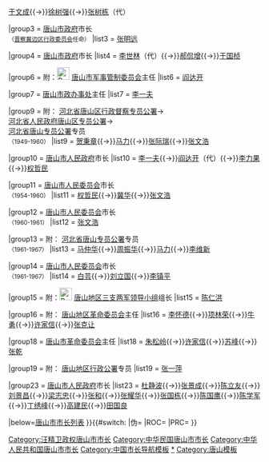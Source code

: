 {{navbox
|name  = 唐山市市长
|title = [[唐山市]][[唐山市市长列表|市长]]
|above = [[唐山市政府]]
|state = {{{state|collapsed}}}
|selected = {{{1}}}
|groupstyle = text-align:left;

|group1 = {{nowrap begin}}附：[[冀东防共自治政府]]唐山办事处处长{{nowrap end}}
|list1  = [[殷体新]]

|group2 = {{Flagicon|ROC|1912}}[[File:Flag of the Republic of China-Nanjing (Peace, Anti-Communism, National Construction).svg|25px]] [[唐山市政府]]→[[唐山市公署]]市长
|list2  = [[屈玉灿]]{{→}}[[于文成]]{{→}}[[徐树强]]{{→}}[[张树栋]]（代）

|group3 = {{Flagicon|ROC}} [[唐山市政府]]市长<br><small>（[[晋察冀边区行政委员会]]任命）</small>
|list3  = [[张明远]]

|group4 = {{Flagicon|ROC}} [[唐山市政府]]市长
|list4  = [[李世林]]（代）{{→}}[[郝侃增]]{{→}}[[于国桢]]

|group6 = 附：[[File:People's Liberation Army Flag of the People's Republic of China.svg|25px]] [[中国人民解放军唐山市军事管制委员会|唐山市军事管制委员会]]主任
|list6  = [[阎达开]]

|group7 = {{Flagicon|ROC}} [[唐山市政办事处]]主任
|list7  = [[李一夫]]

|group9 = 附： {{Flagicon|ROC}}{{Flagicon|PRC}} [[河北省唐山区行政督察专员公署]]→<br>[[河北省人民政府唐山区专员公署]]→<br>[[河北省唐山专员公署]]专员<br><small>（1949-1960）</small>
|list9  = [[贺秉章]]{{→}}[[马力]]{{→}}[[张际瑞]]{{→}}[[张文浩]]

|group10 = {{Flagicon|ROC}}{{Flagicon|PRC}} [[唐山市人民政府]]市长
|list10  = [[李一夫]]{{→}}[[阎达开]]（代）{{→}}[[李力果]]{{→}}[[权哲民]]

|group11 = {{Flagicon|PRC}} [[唐山市人民委员会]]市长<br><small>（1954-1960）</small>
|list11  = [[权哲民]]{{→}}[[冀华]]{{→}}[[张文浩]]

|group12 = {{Flagicon|PRC}} [[唐山市人民委员会]]市长<br><small>（1960-1961）</small>
|list12  = [[张文浩]]

|group13 = 附： {{Flagicon|PRC}} [[河北省唐山专员公署]]专员<br><small>（1961-1967）</small>
|list13  = [[马仲华]]{{→}}[[周振华]]{{→}}[[马力]]{{→}}[[李维新]]

|group14 = {{Flagicon|PRC}} [[唐山市人民委员会]]市长<br><small>（1961-1967）</small>
|list14  = [[白芸]]{{→}}[[刘立国]]{{→}}[[李镇平]]

|group15 = {{nowrap begin}}附：[[File:People's Liberation Army Flag of the People's Republic of China.svg|25px]] [[唐山地区三支两军领导小组]]组长{{nowrap end}}
|list15  = [[陈仁洪]]

|group16 = 附：{{Flagicon|PRC}} [[唐山地区革命委员会]]主任
|list16  = [[李怀德]]{{→}}[[项林荣]]{{→}}[[牛勇]]{{→}}[[许家信]]{{→}}[[张克让]]

|group18 = {{Flagicon|PRC}} [[唐山市革命委员会]]主任
|list18  = [[朱松岭]]{{→}}[[许家信]]{{→}}[[苏峰]]{{→}}[[张乾]]

|group19 = 附： {{Flagicon|PRC}} [[唐山地区行政公署]]专员
|list19  = [[张一萍]]

|group23 = {{Flagicon|PRC}} [[唐山市人民政府]]市长
|list23  = [[杜静波]]{{→}}[[张景成]]{{→}}[[陈立友]]{{→}}[[刘景昌]]{{→}}[[梁志忠]]{{→}}[[张和 (1950年)|张和]]{{→}}[[张耀华 (1948年)|张耀华]]{{→}}[[张国栋]]{{→}}[[陈国鹰 (1957年)|陈国鹰]]{{→}}[[陈学军]]{{→}}[[丁绣峰]]{{→}}[[高建民 (1968年)|高建民]]{{→}}[[田国良]]

|below=[[唐山市市长列表]]
}}{{#switch:{{{1}}}
|伪=[[Category:汪精卫政权唐山市市长]]
|ROC=[[Category:中华民国唐山市市长]]
|PRC=[[Category:中华人民共和国唐山市市长]]
}}<noinclude>   
[[Category:中国市长导航模板]]
[[Category:唐山市市长|*]]
[[Category:唐山模板]]
</noinclude>